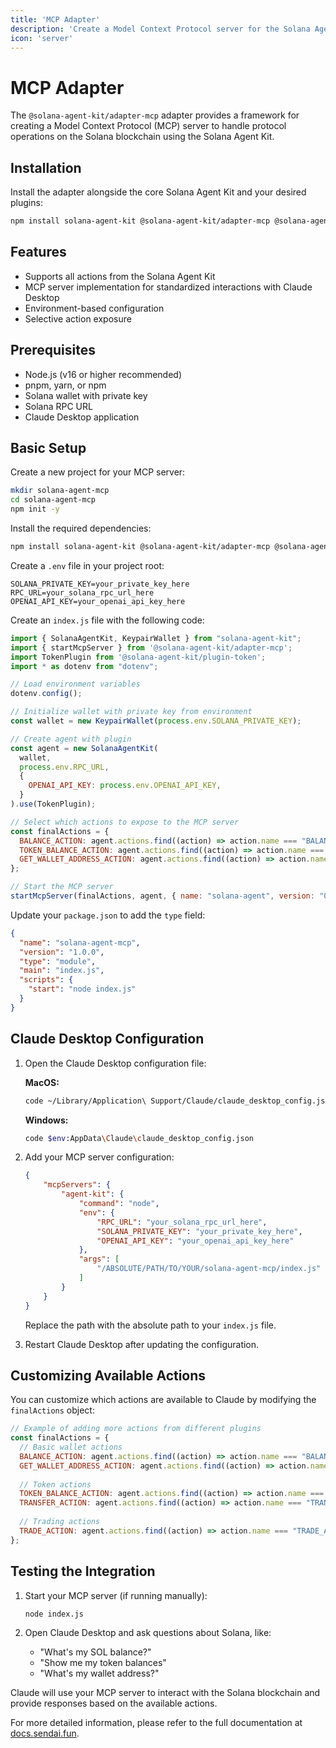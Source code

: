 ```yaml
---
title: 'MCP Adapter'
description: 'Create a Model Context Protocol server for the Solana Agent Kit'
icon: 'server'
---
```


# MCP Adapter

The `@solana-agent-kit/adapter-mcp` adapter provides a framework for creating a Model Context Protocol (MCP) server to handle protocol operations on the Solana blockchain using the Solana Agent Kit.

## Installation

Install the adapter alongside the core Solana Agent Kit and your desired plugins:

```bash
npm install solana-agent-kit @solana-agent-kit/adapter-mcp @solana-agent-kit/plugin-token dotenv
```

## Features

- Supports all actions from the Solana Agent Kit
- MCP server implementation for standardized interactions with Claude Desktop
- Environment-based configuration
- Selective action exposure

## Prerequisites

- Node.js (v16 or higher recommended)
- pnpm, yarn, or npm
- Solana wallet with private key
- Solana RPC URL
- Claude Desktop application

## Basic Setup

Create a new project for your MCP server:

```bash
mkdir solana-agent-mcp
cd solana-agent-mcp
npm init -y
```

Install the required dependencies:

```bash
npm install solana-agent-kit @solana-agent-kit/adapter-mcp @solana-agent-kit/plugin-token dotenv
```

Create a `.env` file in your project root:

```env
SOLANA_PRIVATE_KEY=your_private_key_here
RPC_URL=your_solana_rpc_url_here
OPENAI_API_KEY=your_openai_api_key_here
```

Create an `index.js` file with the following code:

```javascript
import { SolanaAgentKit, KeypairWallet } from "solana-agent-kit";
import { startMcpServer } from '@solana-agent-kit/adapter-mcp';
import TokenPlugin from '@solana-agent-kit/plugin-token';
import * as dotenv from "dotenv";

// Load environment variables
dotenv.config();

// Initialize wallet with private key from environment
const wallet = new KeypairWallet(process.env.SOLANA_PRIVATE_KEY);

// Create agent with plugin
const agent = new SolanaAgentKit(
  wallet,
  process.env.RPC_URL,
  {
    OPENAI_API_KEY: process.env.OPENAI_API_KEY,
  }
).use(TokenPlugin);

// Select which actions to expose to the MCP server
const finalActions = {
  BALANCE_ACTION: agent.actions.find((action) => action.name === "BALANCE_ACTION"),
  TOKEN_BALANCE_ACTION: agent.actions.find((action) => action.name === "TOKEN_BALANCE_ACTION"),
  GET_WALLET_ADDRESS_ACTION: agent.actions.find((action) => action.name === "GET_WALLET_ADDRESS_ACTION"),
};

// Start the MCP server
startMcpServer(finalActions, agent, { name: "solana-agent", version: "0.0.1" });
```

Update your `package.json` to add the `type` field:

```json
{
  "name": "solana-agent-mcp",
  "version": "1.0.0",
  "type": "module",
  "main": "index.js",
  "scripts": {
    "start": "node index.js"
  }
}
```

## Claude Desktop Configuration

1. Open the Claude Desktop configuration file:

   **MacOS:**
   ```bash
   code ~/Library/Application\ Support/Claude/claude_desktop_config.json
   ```

   **Windows:**
   ```bash
   code $env:AppData\Claude\claude_desktop_config.json
   ```

2. Add your MCP server configuration:

   ```json
   {
       "mcpServers": {
           "agent-kit": {
               "command": "node",
               "env": {
                   "RPC_URL": "your_solana_rpc_url_here",
                   "SOLANA_PRIVATE_KEY": "your_private_key_here",
                   "OPENAI_API_KEY": "your_openai_api_key_here"
               },
               "args": [
                   "/ABSOLUTE/PATH/TO/YOUR/solana-agent-mcp/index.js"
               ]
           }
       }
   }
   ```

   Replace the path with the absolute path to your `index.js` file.

3. Restart Claude Desktop after updating the configuration.

## Customizing Available Actions

You can customize which actions are available to Claude by modifying the `finalActions` object:

```javascript
// Example of adding more actions from different plugins
const finalActions = {
  // Basic wallet actions
  BALANCE_ACTION: agent.actions.find((action) => action.name === "BALANCE_ACTION"),
  GET_WALLET_ADDRESS_ACTION: agent.actions.find((action) => action.name === "GET_WALLET_ADDRESS_ACTION"),
  
  // Token actions
  TOKEN_BALANCE_ACTION: agent.actions.find((action) => action.name === "TOKEN_BALANCE_ACTION"),
  TRANSFER_ACTION: agent.actions.find((action) => action.name === "TRANSFER_ACTION"),
  
  // Trading actions
  TRADE_ACTION: agent.actions.find((action) => action.name === "TRADE_ACTION"),
};
```

## Testing the Integration

1. Start your MCP server (if running manually):
   ```bash
   node index.js
   ```

2. Open Claude Desktop and ask questions about Solana, like:
   - "What's my SOL balance?"
   - "Show me my token balances"
   - "What's my wallet address?"

Claude will use your MCP server to interact with the Solana blockchain and provide responses based on the available actions.

For more detailed information, please refer to the full documentation at [docs.sendai.fun](https://docs.sendai.fun).